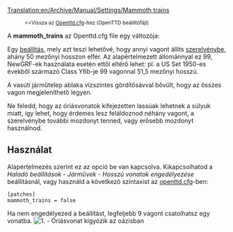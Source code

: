 [[Translation:en/Archive/Manual/Settings/Mammoth trains]]
{{hu/Történelmi|Az ezen a lapon olvasható információ az OpenTTD '''0.2.0-től 1.0.5-ig''' készült verzióira alapul.<br />
Az 1.1.0 és fölötti verziókhoz lásd: '''Haladó beállítások''' [[hu/Haladó beálltások/Járművek#Vonatok|Járművek]] - ''Vonatok'' csoportjában: '''Vonatok maximális hossza'''}}

:<small><<Vissza az [[hu/Archive/Manual/Settings/Openttd.cfg|Openttd.cfg]]-hez (OpenTTD beállítófájl)</small>

A '''mammoth_trains''' az Openttd.cfg file egy változója:

Egy [[hu/Haladó beállítások|beállítás]], mely azt teszi lehetővé, hogy annyi vagont állíts [[hu/Manual/Base Set/Vehicles/Vonatok|szerelvénybe]], ahány 50 mezőnyi hosszon elfér. Az alapértelmezett állománnyal ez 99, NewGRF-ek használata esetén ettől eltérő lehet: pl. a US Set 1950-es évekből származó Class Y6b-je 99 vagonnal 51,5 mezőnyi hosszú.

A vasúti járműtelep ablaka vízszintes gördítősávval bővült, hogy az összes vagon megjeleníthető legyen. 

Ne feledd, hogy az óriásvonatok kifejezetten lassúak lehetnek a súlyuk miatt, így lehet, hogy érdemes lesz feláldoznod néhány vagont, a szerelvénybe további mozdonyt tenned, vagy erősebb mozdonyt használnod.

== Használat ==
Alapértelmezés szerint ez az opció be van kapcsolva. Kikapcsolhatod a ''Haladó beállítások - Járművek - Hosszú vonatok engedélyezése''  beállításnál, vagy használd a következő szintaxist az [[hu/openttd.cfg|openttd.cfg]]-ben:
<pre>
[patches]
mammoth_trains = false
</pre>
Ha nem engedélyezed a beállítást, legfeljebb 9 vagont csatolhatsz egy vonatba. 
[[File:en/MammothTrains.png|center|none|frame|1. - Óriásvonat kígyózik az oázisban]]